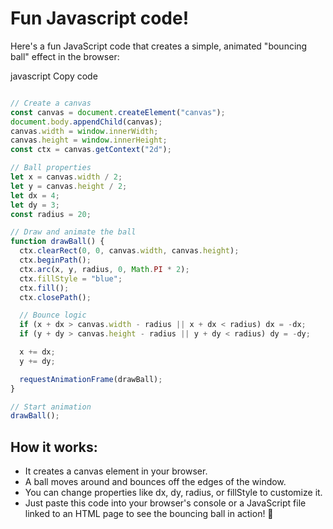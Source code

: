 # Fun Javascript code!

Here's a fun JavaScript code that creates a simple, animated "bouncing ball" effect in the browser:

javascript
Copy code

```javascript copy showLineNumbers filename="bouncingBall.js"

// Create a canvas
const canvas = document.createElement("canvas");
document.body.appendChild(canvas);
canvas.width = window.innerWidth;
canvas.height = window.innerHeight;
const ctx = canvas.getContext("2d");

// Ball properties
let x = canvas.width / 2;
let y = canvas.height / 2;
let dx = 4;
let dy = 3;
const radius = 20;

// Draw and animate the ball
function drawBall() {
  ctx.clearRect(0, 0, canvas.width, canvas.height);
  ctx.beginPath();
  ctx.arc(x, y, radius, 0, Math.PI * 2);
  ctx.fillStyle = "blue";
  ctx.fill();
  ctx.closePath();

  // Bounce logic
  if (x + dx > canvas.width - radius || x + dx < radius) dx = -dx;
  if (y + dy > canvas.height - radius || y + dy < radius) dy = -dy;

  x += dx;
  y += dy;

  requestAnimationFrame(drawBall);
}

// Start animation
drawBall();

```

## How it works:

- It creates a canvas element in your browser.
- A ball moves around and bounces off the edges of the window.
- You can change properties like dx, dy, radius, or fillStyle to customize it.
- Just paste this code into your browser's console or a JavaScript file linked to an HTML page to see the bouncing ball in action! 🎉